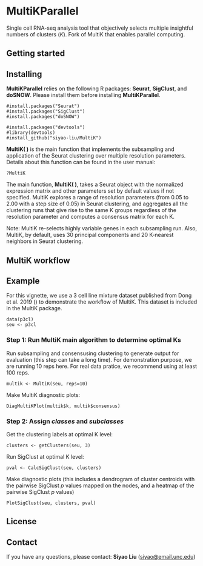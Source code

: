 
# MultiKParallel

Single cell RNA-seq analysis tool that objectively selects multiple insightful numbers of clusters (*K*). Fork of MultiK that enables parallel computing.


## Getting started


## Installing
**MultiKParallel** relies on the following R packages: **Seurat**, **SigClust**, 
and **doSNOW**. Please install them before installing **MultiKParallel**.

```{}
#install.packages("Seurat")
#install.packages("SigClust")
#install.packages("doSNOW")
```

```{}
#install.packages("devtools")
#library(devtools)
#install_github("siyao-liu/MultiK")
```

**MultiK( )** is the main function that implements the subsampling and application of the Seurat clustering over multiple resolution parameters. Details about this function can be found in the user manual:

```{}
?MultiK
```


The main function, **MultiK( )**, takes a Seurat object with the normalized expression matrix and other parameters set by default values if not specified. MultiK explores a range of resolution parameters (from 0.05 to 2.00 with a step size of 0.05) in Seurat clustering, and aggregates all the clustering runs that give rise to the same K groups regardless of the resolution parameter and computes a consensus matrix for each K.

Note: MultiK re-selects highly variable genes in each subsampling run. Also, MultiK, by default, uses 30 principal components and 20 K-nearest neighbors in Seurat clustering.  



## MultiK workflow

## Example
For this vignette, we use a 3 cell line mixture dataset published from Dong et al. 2019 () to demonstrate the workflow of MultiK. This dataset is included in the MultiK package.

```{}
data(p3cl)
seu <- p3cl
```

### Step 1: Run **MultiK** main algorithm to determine optimal Ks

Run subsampling and consensusing clustering to generate output for evaluation (this step can take a long time). For demonstration purpose, we are running 10 reps here. For real data pratice, we recommend using at least 100 reps.
```{}
multik <- MultiK(seu, reps=10)
```

Make MultiK diagnostic plots: 
```{}
DiagMultiKPlot(multik$k, multik$consensus)
```

### Step 2: Assign _classes_ and _subclasses_

Get the clustering labels at optimal K level:
```{}
clusters <- getClusters(seu, 3)
```

Run SigClust at optimal K level:
```{}
pval <- CalcSigClust(seu, clusters)
```

Make diagnostic plots (this includes a dendrogram of cluster centroids with the pairwise SigClust _p_ values mapped on the nodes, and a heatmap of the pairwise SigClust _p_ values)
```{}
PlotSigClust(seu, clusters, pval)
```


## License



## Contact
If you have any questions, please contact: **Siyao Liu** (<siyao@email.unc.edu>)
